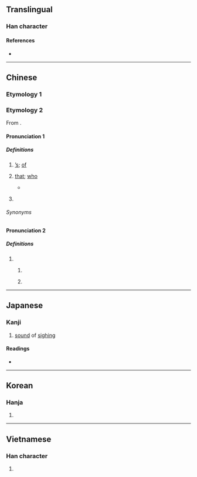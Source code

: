{{character info}}
==Translingual==

===Han character===
{{Han char|rn=30|rad=口|as=9|sn=12|four=|canj=RAIU,RHPU|ids=⿰口既,⿰口旣}}

====References====
* {{Han ref|kx=0204.430|dkj=04170|dj=0427.200|hdz=10662.090|uh=5605|ud=22021}}

----

==Chinese==

===Etymology 1===
{{zh-see|慨|v}}

===Etymology 2===
{{zh-forms|alt=噶-Mainland China,嘎-Mainland China,既-nonstandard,o既-nonstandard}}
From {{zh-l|個|tr=-|''generic classifier''}}.

{{etystub|zh}}

====Pronunciation 1====
{{zh-pron
|c=ge3
|h=pfs=ke
|cat=part
}}

=====Definitions=====
{{zh-hanzi}} {{tlb|zh|chiefly|Cantonese}}

# {{n-g|[[possessive|Possessive]] particle:}} [['s|’s]]; [[of]]
#: {{zh-x|佢哋 嘅|their, theirs|C}}
# {{n-g|Used to link a noun, an adjective or a phrase to a noun to describe it.}} [[that]]; [[who]]
#: {{zh-x|藍色 嘅 天空|blue sky|C}}
#* {{zh-x|去 旺角 嘅 火車|a train '''that''' goes to Mongkok|C}}
# {{n-g|Used at the end of a declarative sentence for emphasis.}}
#: {{zh-x|呢{nei1} 首 歌 一定 啱 你 聽 嘅。|You've got to like listening to this song.|C}}

======Synonyms======
{{zh-dial|的}}

====Pronunciation 2====
{{zh-pron
|c=ge2
|cat=part
}}

=====Definitions=====
{{zh-hanzi}} {{tlb|zh|Cantonese}}

# {{n-g|Used at the end of a sentence to show}}
## {{n-g|[[agreement|Agreement]] or [[confirmation]].}}
##: {{zh-x|件 衫 又 真係 幾 靚 嘅{ge2}。|The shirt is actually quite pretty.|C}}
## {{n-g|[[doubt|Doubt]] or [[surprise]].}}
##: {{zh-x|點解 會 噉 嘅{ge2}？|Why is it so?|C}}

----

==Japanese==

===Kanji===
{{ja-kanji|grade=|rs=口11}}

# [[sound]] of [[sighing]]

====Readings====
* {{ja-readings
|on=がい, かい
|kun=なげ-く
}}

----

==Korean==

===Hanja===
{{ko-hanja|hangeul=개|mr=kae}}

# {{rfdef|ko|sort=口11}}

----

==Vietnamese==

===Han character===
{{vi-readings|reading=ngấy, gáy, gấy, ngáy, ngậy|rs=口11}}

# {{rfdef|vi}}